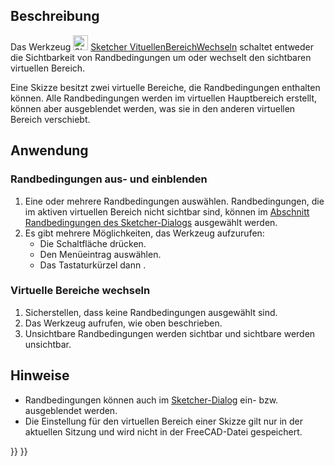 <languages/>

{{Docnav/de
|[[Sketcher_RestoreInternalAlignmentGeometry/de|InterneAusrichtungsgeometrieWiederherstellen]]
|[[Sketcher_Preferences/de|Einstellungen]]
|[[Sketcher_Workbench/de|Sketcher]]
|IconL=Sketcher_RestoreInternalAlignmentGeometry.svg
|IconR=Workbench_Sketcher.svg
|IconC=Workbench_Sketcher.svg
}}

{{GuiCommand/de
|Name=Sketcher SwitchVirtualSpace
|Name/de=Sketcher VirtuellenBereichWechseln
|MenuLocation=Skizze → Sketcher visuell → Virtuellen Bereich wechseln
|Workbenches=[[Sketcher_Workbench/de|Sketcher]]
|Shortcut={{KEY|Z}} {{KEY|Z}}
|Version=0.17
}}

<span id="Description"></span>
==Beschreibung==

Das Werkzeug [[Image:Sketcher_SwitchVirtualSpace.svg|24px]] [[Sketcher_SwitchVirtualSpace/de|Sketcher VituellenBereichWechseln]] schaltet entweder die Sichtbarkeit von Randbedingungen um oder wechselt den sichtbaren virtuellen Bereich.

Eine Skizze besitzt zwei virtuelle Bereiche, die Randbedingungen enthalten können. Alle Randbedingungen werden im virtuellen Hauptbereich erstellt, können aber ausgeblendet werden, was sie in den anderen virtuellen Bereich verschiebt.

<span id="Usage"></span>
==Anwendung==

<span id="(Un)hide_constraints"></span>
===Randbedingungen aus- und einblenden===

# Eine oder mehrere Randbedingungen auswählen. Randbedingungen, die im aktiven virtuellen Bereich nicht sichtbar sind, können im [[Sketcher_Dialog/de#Randbedingungen|Abschnitt Randbedingungen des Sketcher-Dialogs]] ausgewählt werden.
# Es gibt mehrere Möglichkeiten, das Werkzeug aufzurufen:
#* Die Schaltfläche {{Button|[[Image:Sketcher_SwitchVirtualSpace.svg|16px]] [[Sketcher_SwitchVirtualSpace/de|Virtuellen Bereich wechseln]]}} drücken.
#* Den Menüeintrag {{MenuCommand|Skizze → Sketcher-Randbedingugen → [[Image:Sketcher_SwitchVirtualSpace.svg|16px]] Virtuellen Bereich wechseln}} auswählen.
#* Das Tastaturkürzel {{KEY|Z}} dann {{KEY|Z}}.

<span id="Switch_virtual_space"></span>
===Virtuelle Bereiche wechseln===

# Sicherstellen, dass keine Randbedingungen ausgewählt sind.
# Das Werkzeug aufrufen, wie oben beschrieben.
# Unsichtbare Randbedingungen werden sichtbar und sichtbare werden unsichtbar.

<span id="Notes"></span>
==Hinweise==

* Randbedingungen können auch im [[Sketcher_Dialog#Constraints/de|Sketcher-Dialog]] ein- bzw. ausgeblendet werden.
* Die Einstellung für den virtuellen Bereich einer Skizze gilt nur in der aktuellen Sitzung und wird nicht in der FreeCAD-Datei gespeichert.


{{Docnav/de
|[[Sketcher_RestoreInternalAlignmentGeometry/de|InterneAusrichtungsgeometrieWiederherstellen]]
|[[Sketcher_Preferences/de|Einstellungen]]
|[[Sketcher_Workbench/de|Sketcher]]
|IconL=Sketcher_RestoreInternalAlignmentGeometry.svg
|IconR=Workbench_Sketcher.svg
|IconC=Workbench_Sketcher.svg
}}

{{Sketcher_Tools_navi{{#translation:}}}}
{{Userdocnavi{{#translation:}}}}